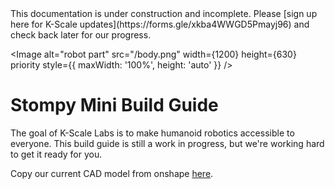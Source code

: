 

<Callout type="warning" emoji="⚠️">
This documentation is under construction and incomplete. Please [sign up here for K-Scale updates](https://forms.gle/xkba4WWGD5Pmayj96) and check back later for our progress.
</Callout>

<Image
  alt="robot part"
  src="/body.png"
  width={1200}
  height={630}
  priority
  style={{ maxWidth: '100%', height: 'auto' }}
/>

# Stompy Mini Build Guide

The goal of K-Scale Labs is to make humanoid robotics accessible to everyone. This build guide is still a work in progress, but we're working hard to get it ready for you.

Copy our current CAD model from onshape [here](https://cad.onshape.com/documents/50fe60f593f5c98e8f52552c/w/23cfc61ce40dd25ad76f414c/e/9c37b547deaa42ff258901fe).
